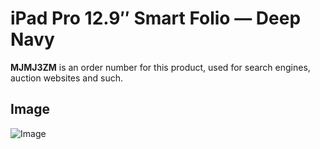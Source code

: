 
# iPad Pro 12.9″ Smart Folio — Deep Navy

<Callout type='info' emoji='👉🏻'>**MJMJ3ZM** is an order number for this product, used for search engines, auction websites and such.</Callout>

## Image

![Image](https://everycase.imgix.net/everysource/MJMJ3.webp)
